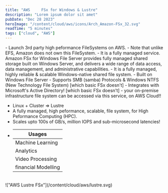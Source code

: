```yaml
---
title: "AWS     FSx for Windows & Lustre"
description: "Lorem ipsum dolor sit amet"
pubDate: "Dec 28 2023"
heroImage: "/content/cloud/aws/icons/Arch_Amazon-FSx_32.svg"
readTime: "5 minutes"
tags: ["cloud", "AWS"]
---
```



<Section
	link="fsx-intro"
	title="What is Amazon FSx?"
	imageUrl="/content/cloud/aws/icons/Arch_Amazon-FSx_32.svg"
/>
- Launch 3rd party high peformance FileSystems on AWS. - Note that unlike EFS, Amazon
does not own this FileSystem. - It is a fully managed service.

<br />
<Section
	link="fsx-wfs"
	title="What is Amazon FSx for Windows File Server?"
	imageUrl="/content/cloud/aws/icons/Arch_Amazon-FSx-for-WFS_32.svg"
/>
Amazon FSx for Windows File Server provides fully managed shared storage built
on Windows Server, and delivers a wide range of data access, data management,
and administrative capabilities.
- It is a fully managed, highly reliable & scalable Windows-native shared file system.
- Built on Windows File Server
- Supports SMB (samba) Protocols & Windows NTFS (New Technology File System) [which basic FSx doesn't]
- Integrates with Microsoft's Active Directory! [which basic FSx doesn't]
- your on-premise infrastructure file system can be accessed via this service, on AWS Cloud!!

<br />
<Section
	link="fsx-lustre"
	title="What is Amazon FSx for Lustre?"
	imageUrl="/content/cloud/aws/icons/Arch_Amazon-FSx-for-Lustre_32.svg"
/>

- Linux + Cluster => Lustre
- A fully managed, high peformance, scalable, file system, for High Peformance Computing (HPC).
- Scales upto 100s of GB/s, million IOPS and sub-microsecond latencies!
- | Usages              |
  | ------------------- |
  | Machine Learning    |
  | Analytics           |
  | Video Processing    |
  | financial Modelling |

<br/>
!["AWS Lustre FSx"](/content/cloud/aws/lustre.svg)